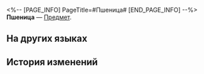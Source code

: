 <%-- [PAGE_INFO]
PageTitle=#Пшеница#
[END_PAGE_INFO] --%>
{{Предмет Инфобокс
|id          = 260015
|Изображение = Предмет Пшеница.png
|Тип         = 
|Инвентарь   = 
|Редкость    = 2
|Эффект      = 
|Описание    = Обычный ингредиент: фрукты и овощи для приготовления блюд.
|Источник1   = [[Урожай]]
}}
{{Описание|Посади золотые семена и собери золотой океан. Кружатся лопасти ветряных мельниц, измельчая семена в муку, из которой будут испечены золотые печенья и хлеб.}}
'''Пшеница''' — [[Предмет]].

==На других языках==
{{На других языках
|en   = Wheat
|zhs  = 小麦
|zht  = 小麥
|ja   = 小麦
|ko   = 밀
|es   = Trigo
|fr   = Blé
|ru   = Пшеница
|th   = ข้าวสาลี
|vi   = Lúa Mì
|de   = Weizen
|id   = Gandum
|pt   = Trigo
}}

==История изменений==
{{История изменений|3.5}}